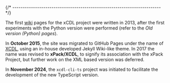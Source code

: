 

{/* ------------------------------------------------------------------------ */}

The first [wiki](https://xcdl.sourceforge.net/wiki/XCDL_(eXtensible_Component_Definition_Language)_Wiki) pages
for the xCDL project were written in 2013, after the
first experiments with the Python version were performed
(refer to the _Old version (Python) pages_).

In **October 2015**, the site was migrated to GitHub Pages under the name of
[XCDL](http://xcdl.github.io), using an in-house developed Jekyll Wiki-like
theme. In 2017 the name was revised to
**xPack/XCDL**, to signify its association with the xPack Project,
but further work on the XML based version was deferred.

In **November 2024**, the `xcdl-cli-ts` project was initiated to
facilitate the development of the new TypeScript version.

<Website date="December 2024"/>
